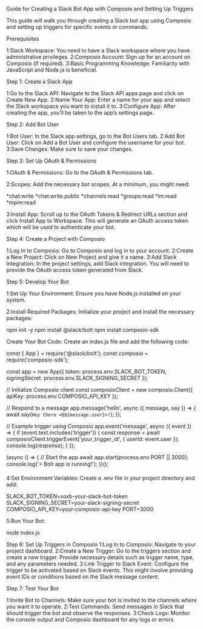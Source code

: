 Guide for Creating a Slack Bot App with Composio and Setting Up Triggers


This guide will walk you through creating a Slack bot app using Composio and setting up triggers for specific events or commands.

Prerequisites

1:Slack Workspace: You need to have a Slack workspace where you have administrative privileges.
2:Composio Account: Sign up for an account on Composio (if required).
3:Basic Programming Knowledge: Familiarity with JavaScript and Node.js is beneficial.


Step 1: Create a Slack App

1:Go to the Slack API: Navigate to the Slack API apps page and click on Create New App.
2:Name Your App: Enter a name for your app and select the Slack workspace you want to install it to.
3:Configure App: After creating the app, you’ll be taken to the app’s settings page.


Step 2: Add Bot User

1:Bot User: In the Slack app settings, go to the Bot Users tab.
2:Add Bot User: Click on Add a Bot User and configure the username for your bot.
3:Save Changes: Make sure to save your changes.


Step 3: Set Up OAuth & Permissions

1:OAuth & Permissions: Go to the OAuth & Permissions tab.

2:Scopes: Add the necessary bot scopes. At a minimum, you might need:

 *chat:write
 *chat:write.public
 *channels:read
 *groups:read
 *im:read
 *mpim:read

3:Install App: Scroll up to the OAuth Tokens & Redirect URLs section and click Install App to Workspace. This will generate an OAuth access token which will be used to authenticate your bot.

Step 4: Create a Project with Composio

1:Log In to Composio: Go to Composio and log in to your account.
2:Create a New Project: Click on New Project and give it a name.
3:Add Slack Integration: In the project settings, add Slack integration. You will need to provide the OAuth access token generated from Slack.

Step 5: Develop Your Bot

1:Set Up Your Environment: Ensure you have Node.js installed on your system.

2:Install Required Packages: Initialize your project and install the necessary packages:


npm init -y
npm install @slack/bolt
npm install composio-sdk

Create Your Bot Code:
Create an index.js file and add the following code:


const { App } = require('@slack/bolt');
const composio = require('composio-sdk');

const app = new App({
  token: process.env.SLACK_BOT_TOKEN,
  signingSecret: process.env.SLACK_SIGNING_SECRET
});

// Initialize Composio client
const composioClient = new composio.Client({
  apiKey: process.env.COMPOSIO_API_KEY
});

// Respond to a message
app.message('hello', async ({ message, say }) => {
  await say(`Hey there <@${message.user}>!`);
});

// Example trigger using Composio
app.event('message', async ({ event }) => {
  if (event.text.includes('trigger')) {
    const response = await composioClient.triggerEvent('your_trigger_id', { userId: event.user });
    console.log(response);
  }
});

(async () => {
  // Start the app
  await app.start(process.env.PORT || 3000);
  console.log('⚡️ Bolt app is running!');
})();

4:Set Environment Variables:
Create a .env file in your project directory and add:



SLACK_BOT_TOKEN=xoxb-your-slack-bot-token
SLACK_SIGNING_SECRET=your-slack-signing-secret
COMPOSIO_API_KEY=your-composio-api-key
PORT=3000

5:Run Your Bot:

node index.js

Step 6: Set Up Triggers in Composio
1:Log In to Composio: Navigate to your project dashboard.
2:Create a New Trigger: Go to the triggers section and create a new trigger. Provide necessary details such as trigger name, type, and any parameters needed.
3:Link Trigger to Slack Event: Configure the trigger to be activated based on Slack events. This might involve providing event IDs or conditions based on the Slack message content.

Step 7: Test Your Bot

1:Invite Bot to Channels: Make sure your bot is invited to the channels where you want it to operate.
2:Test Commands: Send messages in Slack that should trigger the bot and observe the responses.
3:Check Logs: Monitor the console output and Composio dashboard for any logs or errors.






